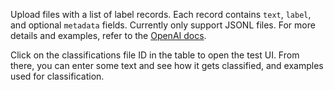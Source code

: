 Upload files with a list of label records. Each record contains `text`, `label`, and optional `metadata` fields. Currently only support JSONL files. For more details and examples, refer to the 
[OpenAI docs](https://beta.openai.com/docs/guides/classifications).

Click on the classifications file ID in the table to open the test UI.  From there, you can enter some text and see how it gets classified, and examples used for classification.